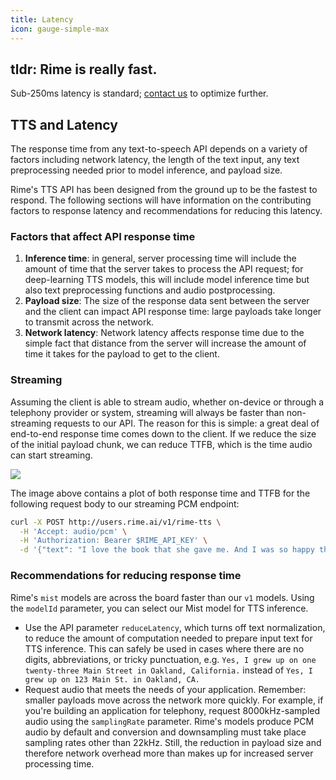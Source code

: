 ```yaml
---
title: Latency
icon: gauge-simple-max
---
```


## tldr: Rime is really fast. 
Sub-250ms latency is standard; [contact us](mailto:info@rime.ai) to optimize further.

## TTS and Latency

The response time from any text-to-speech API depends on a variety of factors including network latency, the length of the text input, any text preprocessing needed prior to model inference, and payload size.

Rime's TTS API has been designed from the ground up to be the fastest to respond. The following sections will have information on the contributing factors to response latency and recommendations for reducing this latency.

### Factors that affect API response time

1. **Inference time**: in general, server processing time will include the amount of time that the server takes to process the API request; for deep-learning TTS models, this will include model inference time but also text preprocessing functions and audio postprocessing.
2. **Payload size**: The size of the response data sent between the server and the client can impact API response time: large payloads take longer to transmit across the network. 
3. **Network latency**: Network latency affects response time due to the simple fact that distance from the server will increase the amount of time it takes for the payload to get to the client.

### Streaming

Assuming the client is able to stream audio, whether on-device or through a telephony provider or system, streaming will always be faster than non-streaming requests to our API. The reason for this is simple: a great deal of end-to-end response time comes down to the client. If we reduce the size of the initial payload chunk, we can reduce TTFB, which is the time audio can start streaming.


<Frame caption="The image above contains a plot of both response time and TTFB for the request body to our streaming PCM endpoint seen below.">
  <img src="/images/streaming-ttfb.png" />
</Frame>

The image above contains a plot of both response time and TTFB for the following request body to our streaming PCM endpoint:

```bash
curl -X POST http://users.rime.ai/v1/rime-tts \
  -H 'Accept: audio/pcm' \
  -H 'Authorization: Bearer $RIME_API_KEY' \
  -d '{"text": "I love the book that she gave me. And I was so happy that she gave it to me.", "speaker": "juan",  "modelId": "mist"}'
```

### Recommendations for reducing response time

<Tip>Rime's `mist` models are across the board faster than our `v1` models. Using the `modelId` parameter, you can select our Mist model for TTS inference.</Tip>

- Use the API parameter `reduceLatency`, which turns off text normalization, to reduce the amount of computation needed to prepare input text for TTS inference. This can safely be used in cases where there are no digits, abbreviations, or tricky punctuation, e.g. `Yes, I grew up on one twenty-three Main Street in Oakland, California.` instead of `Yes, I grew up on 123 Main St. in Oakland, CA.`
- Request audio that meets the needs of your application. Remember: smaller payloads move across the network more quickly. For example, if you're building an application for telephony, request 8000kHz-sampled audio using the `samplingRate` parameter.
<Info>Rime's models produce PCM audio by default and conversion and downsampling must take place sampling rates other than 22kHz. Still, the reduction in payload size and therefore network overhead more than makes up for increased server processing time.</Info>

